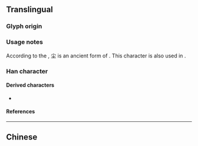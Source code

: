 {{also|塵}}
{{character info}}
==Translingual==

===Glyph origin===
{{Han simp|塵|f=鹿|t=小}}

===Usage notes===
According to the {{w|Kangxi dictionary}}, 尘 is an ancient form of {{l|mul|塵}}. This character is also used in {{w|simplified Chinese}}.

===Han character===
{{Han char|rn=42|rad=小|as=03|sn=6|four=|canj=FG,XFG|ids=⿱小土}}

====Derived characters====
* {{l|mul|[[𬪛]]}}

====References====
{{Han ref|kx=0297.060|dkj=07484|dj=0591.080|hdz=10419.050|uh=5C18}}

----

==Chinese==
{{zh-see|塵}}